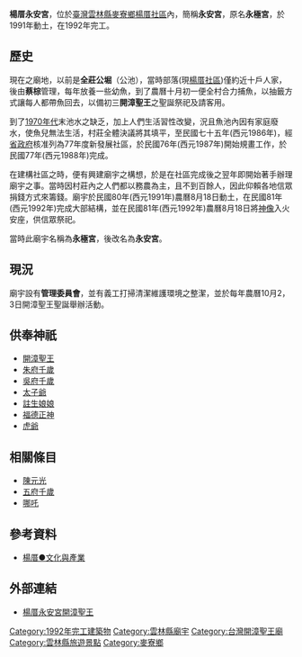 {{東亞廟宇
| name = 楊厝永安宮
| img = File:楊厝永安宮.jpg
| img_capt = 廟景全貌
| image_width = 250px
| location = {{ROC-TW}}[[雲林縣|雲林縣]][[麥寮鄉|麥寮鄉]]
| god = [[陳元光|開漳聖王]]
| type = 
| struct =  
| open_year =1991年[[農曆|農曆]]8月18日
| cere_date =[[農曆|農曆]]10月3日（開漳聖王聖誕） 
|}}
'''楊厝永安宮'''，位於[[臺灣|臺灣]][[雲林縣|雲林縣]][[麥寮鄉|麥寮鄉]][[楊厝社區|楊厝社區]]內，簡稱'''永安宮'''，原名'''永極宮'''，於1991年動土，在1992年完工。

==歷史==
現在之廟地，以前是'''全莊公堀'''（公池），當時部落(現[[楊厝社區|楊厝社區]])僅約近十戶人家，後由'''蔡棕'''管理，每年放養一些幼魚，到了農曆十月初一便全村合力捕魚，以抽籤方式讓每人都帶魚回去，以備初三'''開漳聖王'''之聖誕祭祀及請客用。

到了[[1970年代|1970年代]]末池水之缺乏，加上人們生活習性改變，況且魚池內因有家庭廢水，使魚兒無法生活，村莊全體決議將其填平，至民國七十五年(西元1986年)，經[[台灣省政府|省政府]]核准列為77年度新發展社區，於民國76年(西元1987年)開始規畫工作，於民國77年(西元1988年)完成。

在建構社區之時，便有興建廟宇之構想，於是在社區完成後之翌年即開始著手辦理廟宇之事。當時因村莊內之人們都以務農為主，且不到百餘人，因此仰賴各地信眾捐錢方式來籌錢。廟宇於民國80年(西元1991年)農曆8月18日動土，在民國81年(西元1992年)完成大部結構，並在民國81年(西元1992年)農曆8月18日將[[神像|神像]]入火安座，供信眾祭祀。

當時此廟宇名稱為'''永極宮'''，後改名為'''永安宮'''。

==現況==
廟宇設有'''管理委員會'''，並有義工打掃清潔維護環境之整潔，並於每年農曆10月2，3日開漳聖王聖誕舉辦活動。

==供奉神祇==
*[[陳元光|開漳聖王]]
*[[朱叔裕|朱府千歲]]
*[[吳孝寬|吳府千歲]]
*[[太子爺|太子爺]]
*[[註生娘娘|註生娘娘]]
*[[福德正神|福德正神]]
*[[虎爺|虎爺]]

==相關條目==
*[[陳元光|陳元光]]
*[[五府千歲|五府千歲]]
*[[哪吒|哪吒]]

==參考資料==
*[https://web.archive.org/web/20140226031751/http://yc.yldoc.nfu.edu.tw/cap_yc/culture_f.htm 楊厝●文化與產業]


==外部連結==
*[https://www.facebook.com/pages/%E6%A5%8A%E5%8E%9D%E6%B0%B8%E5%AE%89%E5%AE%AE-%E9%99%B3%E8%81%96%E7%8E%8B/469554613147809?fref=ts 楊厝永安宮開漳聖王]

{{DEFAULTSORT:Yangchu麥}}
[[Category:1992年完工建築物|Category:1992年完工建築物]]
[[Category:雲林縣廟宇|Category:雲林縣廟宇]]
[[Category:台灣開漳聖王廟|Category:台灣開漳聖王廟]]
[[Category:雲林縣旅遊景點|Category:雲林縣旅遊景點]]
[[Category:麥寮鄉|Category:麥寮鄉]]